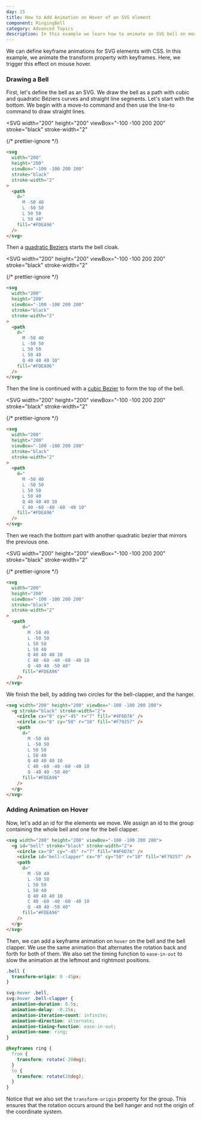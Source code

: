 ```yaml
---
day: 15
title: How to Add Animation on Hover of an SVG element
component: RingingBell
category: Advanced Topics
description: In this example we learn how to animate an SVG bell on mouse hover with CSS.
---
```



We can define keyframe animations for SVG elements with CSS. In this example, we animate the transform property with keyframes. Here, we trigger this effect on mouse hover.

### Drawing a Bell

First, let's define the bell as an SVG. We draw the bell as a path with cubic and quadratic Béziers curves and straight line segments. Let's start with the bottom. We begin with a move-to command and then use the line-to command to draw straight lines.

<Example>

<SVG
  width="200"
  height="200"
  viewBox="-100 -100 200 200"
  stroke="black"
  stroke-width="2"
>
  <Path
    d="
        M -50 40
        L -50 50
        L 50 50
        L 50 40"
    fill="#FDEA96"
  />
</SVG>

{/* prettier-ignore */}
```html
<svg 
  width="200"
  height="200"
  viewBox="-100 -100 200 200"
  stroke="black"
  stroke-width="2"
>
  <path
    d="
      M -50 40
      L -50 50
      L 50 50
      L 50 40"
    fill="#FDEA96"
  />
</svg>
```

</Example>

Then a [quadratic Beziers](./quadratic-bezier) starts the bell cloak.

<Example>

<SVG
  width="200"
  height="200"
  viewBox="-100 -100 200 200"
  stroke="black"
  stroke-width="2"
>
  <Path
    d="
      M -50 40
      L -50 50
      L 50 50
      L 50 40
      Q 40 40 40 10"
    fill="#FDEA96"
  />
  <Circle cx="40" cy="40" r="2" stroke="none" fill="red" />
</SVG>

{/* prettier-ignore */}
```html ins={14}
<svg 
  width="200"
  height="200"
  viewBox="-100 -100 200 200"
  stroke="black"
  stroke-width="2"
>
  <path
    d="
      M -50 40
      L -50 50
      L 50 50
      L 50 40
      Q 40 40 40 10"
    fill="#FDEA96"
  />
</svg>
```

</Example>

Then the line is continued with a [cubic Bezier](./cubic-bezier) to form the top of the bell.

<Example>

<SVG
  width="200"
  height="200"
  viewBox="-100 -100 200 200"
  stroke="black"
  stroke-width="2"
>
  <Path
    d="
      M -50 40
      L -50 50
      L 50 50
      L 50 40
      Q 40 40 40 10
      C 40 -60 -40 -60 -40 10"
    fill="#FDEA96"
  />
  <Circle cx="-40" cy="-60" r="2" stroke="none" fill="red" />
  <Circle cx="40" cy="-60" r="2" stroke="none" fill="red" />
</SVG>

{/* prettier-ignore */}
```html ins={15}
<svg 
  width="200"
  height="200"
  viewBox="-100 -100 200 200"
  stroke="black"
  stroke-width="2"
>
  <path
    d="
      M -50 40
      L -50 50
      L 50 50
      L 50 40
      Q 40 40 40 10
      C 40 -60 -40 -60 -40 10"
    fill="#FDEA96"
  />
</svg>
```

</Example>

Then we reach the bottom part with another quadratic bezier that mirrors the previous one.

<Example>

<SVG
  width="200"
  height="200"
  viewBox="-100 -100 200 200"
  stroke="black"
  stroke-width="2"
>
  <Path
    d="
      M -50 40
      L -50 50
      L 50 50
      L 50 40
      Q 40 40 40 10
      C 40 -60 -40 -60 -40 10
      Q -40 40 -50 40"
    fill="#FDEA96"
  />
  <Circle cx="-40" cy="40" r="2" stroke="none" fill="red" />
</SVG>

{/* prettier-ignore */}
```html ins={16}
<svg 
  width="200"
  height="200"
  viewBox="-100 -100 200 200"
  stroke="black"
  stroke-width="2"
>
  <path
      d="
        M -50 40
        L -50 50
        L 50 50
        L 50 40
        Q 40 40 40 10
        C 40 -60 -40 -60 -40 10
        Q -40 40 -50 40"
      fill="#FDEA96"
    />
</svg>
```

</Example>

We finish the bell, by adding two circles for the bell-clapper, and the hanger.

<Final>

```html ins={3-4}
<svg width="200" height="200" viewBox="-100 -100 200 200">
  <g stroke="black" stroke-width="2">
    <circle cx="0" cy="-45" r="7" fill="#4F6D7A" />
    <circle cx="0" cy="50" r="10" fill="#F79257" />
    <path
      d="
        M -50 40
        L -50 50
        L 50 50
        L 50 40
        Q 40 40 40 10
        C 40 -60 -40 -60 -40 10
        Q -40 40 -50 40"
      fill="#FDEA96"
    />
  </g>
</svg>
```

</Final>

### Adding Animation on Hover

Now, let's add an id for the elements we move. We assign an id to the group containing the whole bell and one for the bell clapper.

```html ins='id="bell"' ins='id="bell-clapper"'
<svg width="200" height="200" viewBox="-100 -100 200 200">
  <g id="bell" stroke="black" stroke-width="2">
    <circle cx="0" cy="-45" r="7" fill="#4F6D7A" />
    <circle id="bell-clapper" cx="0" cy="50" r="10" fill="#F79257" />
    <path
      d="
        M -50 40
        L -50 50
        L 50 50
        L 50 40
        Q 40 40 40 10
        C 40 -60 -40 -60 -40 10
        Q -40 40 -50 40"
      fill="#FDEA96"
    />
  </g>
</svg>
```

Then, we can add a keyframe animation on `hover` on the bell and the bell clapper. We use the same animation that alternates the rotation back and forth for both of them. We also set the timing function to `ease-in-out` to slow the animation at the leftmost and rightmost positions.

```css
.bell {
  transform-origin: 0 -45px;
}

svg:hover .bell,
svg:hover .bell-clapper {
  animation-duration: 0.5s;
  animation-delay: -0.25s;
  animation-iteration-count: infinite;
  animation-direction: alternate;
  animation-timing-function: ease-in-out;
  animation-name: ring;
}

@keyframes ring {
  from {
    transform: rotate(-20deg);
  }
  to {
    transform: rotate(20deg);
  }
}
```

Notice that we also set the `transform-origin` property for the group. This ensures that the rotation occurs around the bell hanger and not the origin of the coordinate system.
